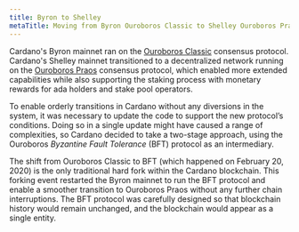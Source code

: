 ```yaml
---
title: Byron to Shelley
metaTitle: Moving from Byron Ouroboros Classic to Shelley Ouroboros Praos
---
```


Cardano's Byron mainnet ran on the [Ouroboros Classic](https://iohk.io/en/research/library/papers/ouroboros-a-provably-secure-proof-of-stake-blockchain-protocol/) consensus protocol. Cardano's Shelley mainnet transitioned to a decentralized network running on the [Ouroboros Praos](https://iohk.io/en/research/library/papers/ouroboros-praos-an-adaptively-secure-semi-synchronous-proof-of-stake-protocol/) consensus protocol, which enabled more extended capabilities while also supporting the staking process with monetary rewards for ada holders and stake pool operators.

To enable orderly transitions in Cardano without any diversions in the system, it was necessary to update the code to support the new protocol’s conditions. Doing so in a single update might have caused a range of complexities, so Cardano decided to take a two-stage approach, using the Ouroboros _Byzantine Fault Tolerance_ (BFT) protocol as an intermediary.

The shift from Ouroboros Classic to BFT (which happened on February 20, 2020) is the only traditional hard fork within the Cardano blockchain. This forking event restarted the Byron mainnet to run the BFT protocol and enable a smoother transition to Ouroboros Praos without any further chain interruptions. The BFT protocol was carefully designed so that blockchain history would remain unchanged, and the blockchain would appear as a single entity.
